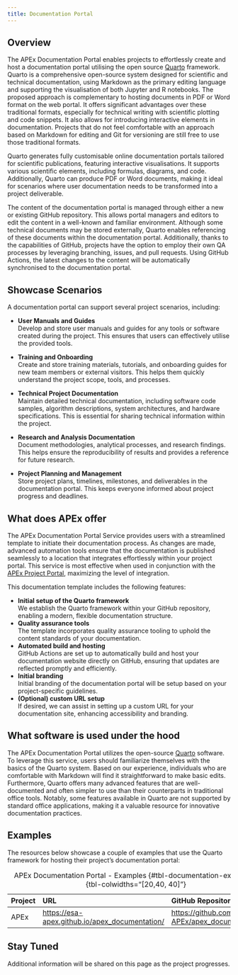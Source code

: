 ```yaml
---
title: Documentation Portal
---
```


## Overview

The APEx Documentation Portal enables projects to effortlessly create and host a documentation portal
utilising the open source [Quarto](https://quarto.org/) framework. Quarto is a comprehensive open-source system designed
for scientific and technical documentation, using Markdown as the primary editing language and supporting the
visualisation of both Jupyter and R notebooks. The proposed approach is complementary to hosting documents in PDF or
Word format on the web portal. It offers significant advantages over these traditional formats, especially for technical
writing with scientific plotting and code snippets. It also allows for introducing interactive elements in
documentation. Projects that do not feel comfortable with an approach based on Markdown for editing and Git for
versioning are still free to use those traditional formats.

Quarto generates fully customisable online documentation portals tailored for scientific publications, featuring
interactive visualisations. It supports various scientific elements, including formulas, diagrams, and code.
Additionally, Quarto can produce PDF or Word documents, making it ideal for scenarios where user documentation needs to
be transformed into a project deliverable.

The content of the documentation portal is managed through either a new or existing GitHub repository. This allows
portal managers and editors to edit the content in a well-known and familiar environment. Although some technical
documents may be stored externally, Quarto enables referencing of these documents within the documentation portal.
Additionally, thanks to the capabilities of GitHub, projects have the option to employ their own QA processes by
leveraging branching, issues, and pull requests. Using GitHub Actions, the latest changes to the content will be
automatically synchronised to the documentation portal.

## Showcase Scenarios

A documentation portal can support several project scenarios, including:

* **User Manuals and Guides**\
  Develop and store user manuals and guides for any tools or software created during the project. This ensures that
  users can effectively utilise the provided tools.

* **Training and Onboarding**\
  Create and store training materials, tutorials, and onboarding guides for new team members or external visitors. This
  helps them quickly understand the project scope, tools, and processes.

* **Technical Project Documentation**\
  Maintain detailed technical documentation, including software code samples, algorithm descriptions, system
  architectures, and hardware specifications. This is essential for sharing technical information within the project.

* **Research and Analysis Documentation**\
  Document methodologies, analytical processes, and research findings. This helps ensure the reproducibility of results
  and provides a reference for future research.

* **Project Planning and Management**\
  Store project plans, timelines, milestones, and deliverables in the documentation portal. This keeps everyone informed
  about project progress and deadlines.

## What does APEx offer

The APEx Documentation Portal Service provides users with a streamlined template to initiate their documentation process.
As changes are made, advanced automation tools ensure that the documentation is published seamlessly to a location that
integrates effortlessly within your project portal. This service is most effective when used in conjunction with the
[APEx Project Portal](./project_portal.md), maximizing the level of integration.

This documentation template includes the following features:

* **Initial setup of the Quarto framework**\
  We establish the Quarto framework within your GitHub repository, enabling a modern, flexible documentation structure.
* **Quality assurance tools**\
  The template incorporates quality assurance tooling to uphold the content standards of your documentation.
* **Automated build and hosting**\
  GitHub Actions are set up to automatically build and host your documentation website directly on GitHub, ensuring that
  updates are reflected promptly and efficiently.
* **Initial branding**\
  Initial branding of the documentation portal will be setup based on your project-specific guidelines.
* **(Optional) custom URL setup**\
  If desired, we can assist in setting up a custom URL for your documentation site, enhancing accessibility and branding.

## What software is used under the hood

The APEx Documentation Portal utilizes the open-source [Quarto](https://quarto.org/) software. To leverage this service,
users should familiarize themselves with the basics of the Quarto system. Based on our experience, individuals who are
comfortable with Markdown will find it straightforward to make basic edits. Furthermore, Quarto offers many advanced
features that are well-documented and often simpler to use than their counterparts in traditional office tools. Notably,
some features available in Quarto are not supported by standard office applications, making it a valuable resource for
innovative documentation practices.

## Examples

The resources below showcase a couple of examples that use the Quarto framework for hosting their project's documentation
portal:

| Project | URL                                                                                              | GitHub Repository                                                                                |
| :------ | :----------------------------------------------------------------------------------------------- | :----------------------------------------------------------------------------------------------- |
| APEx    | [https://esa-apex.github.io/apex_documentation/](https://esa-apex.github.io/apex_documentation/) | [https://github.com/ESA-APEx/apex_documentation](https://github.com/ESA-APEx/apex_documentation) |

: APEx Documentation Portal - Examples {#tbl-documentation-examples}{tbl-colwidths="[20,40, 40]"}

:::{.callout-tip}

## Stay Tuned

Additional information will be shared on this page as the project progresses.
:::
